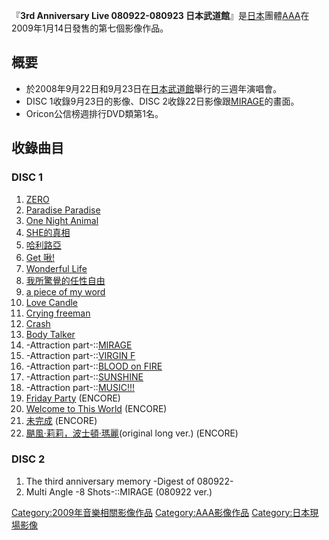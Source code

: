 {{unreferenced|time=2016-06-28T09:58:44+00:00}}
{{Infobox Album
| Name           = 3rd Anniversary Live 080922-080923 日本武道館
| Type           = [[DVD|DVD]]
| Artist         = [[AAA_(團體)|AAA]] 
| Released       = 2009年1月14日
| Recorded       = 
| Genre          = [[J-POP|J-POP]] 
| Length         = 
| Label          = [[avex_trax|avex trax]] 
| Producer       = [[Max_Matsuura|Max Matsuura]]
| Reviews        = 
| Chart position = 
| Certification  = 
| Last album     = [[AAA_TOUR_2008_-ATTACK_ALL_AROUND-_at_NHK_HALL_on_4th_of_April|AAA TOUR 2008 -ATTACK ALL AROUND- at NHK HALL on 4th of April]] <br/>（2008年）
| This album     = '''3rd Anniversary Live 080922-080923 日本武道館'''<br/>（2009年）
| Next album     = [[Channel@×AAA_-其の弐-|Channel@×AAA -其の弐-]]<br/>（2009年）
| Misc           = 
}}
『'''3rd Anniversary Live 080922-080923 日本武道館'''』是[[日本|日本]]團體[[AAA_(團體)|AAA]]在2009年1月14日發售的第七個影像作品。

== 概要 ==
*於2008年9月22日和9月23日在[[日本武道館|日本武道館]]舉行的三週年演唱會。
*DISC 1收錄9月23日的影像、DISC 2收錄22日影像跟[[MIRAGE_(AAAの曲)|MIRAGE]]的畫面。
*Oricon公信榜週排行DVD類第1名。

== 收錄曲目 ==
=== DISC 1 ===
#[[MUSIC!!!_/_ZERO|ZERO]]  
#[[AROUND_(AAA專輯)|Paradise Paradise]]
#[[BEYOND～超越極限|One Night Animal]]
#[[Get_啾!_/_SHE的真相|SHE的真相]]
#[[哈利路亞_(AAA單曲)|哈利路亞]]
#[[Get_啾!_/_SHE的真相|Get 啾!]]
#[[alohAAA!|Wonderful Life]]
#[[CHOICE_IS_YOURS|我所驚覺的任性自由]]
#[[啟程之歌_(AAA單曲)|a piece of my word]]
#[[MIRAGE_(AAA單曲)|Love Candle]]
#[[CHOICE_IS_YOURS|Crying freeman]]
#[[CHOICE_IS_YOURS|Crash]]
#[[AROUND_(AAA專輯)|Body Talker]]
#-Attraction part-::[[MIRAGE_(AAA單曲)|MIRAGE]]  
#-Attraction part-::[[ATTACK_(AAA專輯)|VIRGIN F]]
#-Attraction part-::[[BLOOD_on_FIRE|BLOOD on FIRE]]
#-Attraction part-::[[夏日風物|SUNSHINE]]
#-Attraction part-::[[MUSIC!!!_/_ZERO|MUSIC!!!]]  
#[[Friday_Party|Friday Party]] (ENCORE)
#[[ATTACK_(AAA專輯)|Welcome to This World]] (ENCORE)
#[[ALL_(AAA專輯)|未完成]] (ENCORE)
#[[颶風·莉莉，波士頓·瑪麗|颶風·莉莉，波士頓·瑪麗]](original long ver.) (ENCORE)

=== DISC 2 ===
#The third anniversary memory -Digest of 080922-
#Multi Angle -8 Shots-::MIRAGE (080922 ver.)

{{AAA}}
[[Category:2009年音樂相關影像作品|Category:2009年音樂相關影像作品]]
[[Category:AAA影像作品|Category:AAA影像作品]]
[[Category:日本現場影像|Category:日本現場影像]]